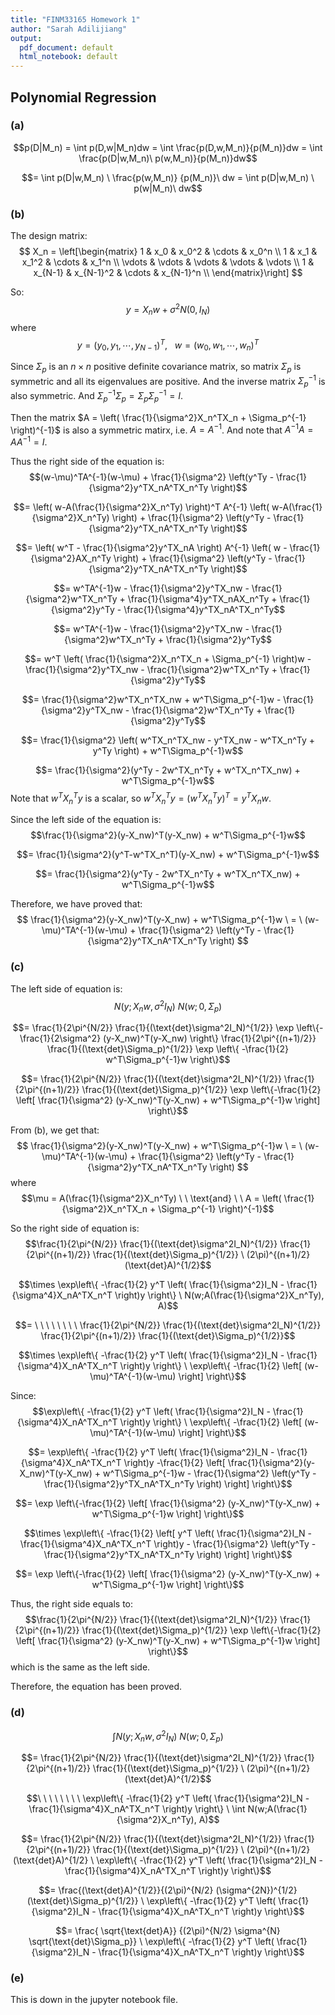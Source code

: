 ```yaml
---
title: "FINM33165 Homework 1"
author: "Sarah Adilijiang"
output:
  pdf_document: default
  html_notebook: default
---
```


## Polynomial Regression

### (a)

$$p(D|M_n) = \int p(D,w|M_n)dw = \int \frac{p(D,w,M_n)}{p(M_n)}dw = \int \frac{p(D|w,M_n)\ p(w,M_n)}{p(M_n)}dw$$

$$= \int p(D|w,M_n) \ \frac{p(w,M_n)} {p(M_n)}\ dw = \int p(D|w,M_n) \ p(w|M_n)\ dw$$




### (b)

The design matrix:
$$
X_n = \left[\begin{matrix}
1 & x_0 & x_0^2 &  \cdots &  x_0^n \\
1 &  x_1 &  x_1^2 & \cdots & x_1^n \\
\vdots &  \vdots &  \vdots &  \vdots &  \vdots \\
1 &  x_{N-1} &  x_{N-1}^2 & \cdots & x_{N-1}^n \\
\end{matrix}\right]
$$

So:
$$y = X_nw + \sigma^2N(0,I_N)$$
where
$$y=(y_0,y_1,\cdots,y_{N-1})^T, \ \ \ w=(w_0,w_1,\cdots,w_n)^T  $$

Since $\Sigma_p$ is an $n\times n$ positive definite covariance matrix, so matrix $\Sigma_p$ is symmetric and all its eigenvalues are positive. And the inverse matrix $\Sigma_p^{-1}$ is also symmetric. And $\Sigma_p^{-1}\Sigma_p = \Sigma_p\Sigma_p^{-1} = I$.

Then the matrix $A = \left( \frac{1}{\sigma^2}X_n^TX_n + \Sigma_p^{-1} \right)^{-1}$ is also a symmetric matirx, i.e. $A = A^{-1}$. And note that $A^{-1}A = AA^{-1} = I$.

Thus the right side of the equation is:
$$(w-\mu)^TA^{-1}(w-\mu) + \frac{1}{\sigma^2} \left(y^Ty - \frac{1}{\sigma^2}y^TX_nA^TX_n^Ty \right)$$

$$= \left( w-A(\frac{1}{\sigma^2}X_n^Ty) \right)^T A^{-1} \left( w-A(\frac{1}{\sigma^2}X_n^Ty) \right) + \frac{1}{\sigma^2} \left(y^Ty - \frac{1}{\sigma^2}y^TX_nA^TX_n^Ty \right)$$

$$= \left( w^T - \frac{1}{\sigma^2}y^TX_nA \right) A^{-1} \left( w - \frac{1}{\sigma^2}AX_n^Ty \right) + \frac{1}{\sigma^2} \left(y^Ty - \frac{1}{\sigma^2}y^TX_nA^TX_n^Ty \right)$$

$$= w^TA^{-1}w - \frac{1}{\sigma^2}y^TX_nw - \frac{1}{\sigma^2}w^TX_n^Ty + \frac{1}{\sigma^4}y^TX_nAX_n^Ty + \frac{1}{\sigma^2}y^Ty - \frac{1}{\sigma^4}y^TX_nA^TX_n^Ty$$

$$= w^TA^{-1}w - \frac{1}{\sigma^2}y^TX_nw - \frac{1}{\sigma^2}w^TX_n^Ty + \frac{1}{\sigma^2}y^Ty$$

$$= w^T \left( \frac{1}{\sigma^2}X_n^TX_n + \Sigma_p^{-1} \right)w - \frac{1}{\sigma^2}y^TX_nw - \frac{1}{\sigma^2}w^TX_n^Ty + \frac{1}{\sigma^2}y^Ty$$

$$= \frac{1}{\sigma^2}w^TX_n^TX_nw + w^T\Sigma_p^{-1}w - \frac{1}{\sigma^2}y^TX_nw - \frac{1}{\sigma^2}w^TX_n^Ty + \frac{1}{\sigma^2}y^Ty$$

$$= \frac{1}{\sigma^2}  \left( w^TX_n^TX_nw - y^TX_nw - w^TX_n^Ty + y^Ty \right)  + w^T\Sigma_p^{-1}w$$

$$= \frac{1}{\sigma^2}(y^Ty - 2w^TX_n^Ty + w^TX_n^TX_nw) + w^T\Sigma_p^{-1}w$$
Note that $w^TX_n^Ty$ is a scalar, so $w^TX_n^Ty = (w^TX_n^Ty)^T = y^TX_nw$.



Since the left side of the equation is:
$$\frac{1}{\sigma^2}(y-X_nw)^T(y-X_nw) + w^T\Sigma_p^{-1}w$$

$$= \frac{1}{\sigma^2}(y^T-w^TX_n^T)(y-X_nw) + w^T\Sigma_p^{-1}w$$

$$= \frac{1}{\sigma^2}(y^Ty - 2w^TX_n^Ty + w^TX_n^TX_nw) + w^T\Sigma_p^{-1}w$$


Therefore, we have proved that:
$$
\frac{1}{\sigma^2}(y-X_nw)^T(y-X_nw) + w^T\Sigma_p^{-1}w \ = \ 
(w-\mu)^TA^{-1}(w-\mu) + \frac{1}{\sigma^2} \left(y^Ty - \frac{1}{\sigma^2}y^TX_nA^TX_n^Ty \right)
$$




### (c)
The left side of equation is:
$$N(y;X_nw,\sigma^2I_N) \ N(w;0,\Sigma_p)$$

$$= \frac{1}{2\pi^{N/2}} \frac{1}{(\text{det}\sigma^2I_N)^{1/2}} \exp \left\{-\frac{1}{2\sigma^2} (y-X_nw)^T(y-X_nw) \right\} \frac{1}{2\pi^{(n+1)/2}} \frac{1}{(\text{det}\Sigma_p)^{1/2}} \exp \left\{ -\frac{1}{2} w^T\Sigma_p^{-1}w \right\}$$

$$= \frac{1}{2\pi^{N/2}} \frac{1}{(\text{det}\sigma^2I_N)^{1/2}}  \frac{1}{2\pi^{(n+1)/2}} \frac{1}{(\text{det}\Sigma_p)^{1/2}}   \exp \left\{-\frac{1}{2} \left[ \frac{1}{\sigma^2} (y-X_nw)^T(y-X_nw) + w^T\Sigma_p^{-1}w \right] \right\}$$


From (b), we get that:
$$
\frac{1}{\sigma^2}(y-X_nw)^T(y-X_nw) + w^T\Sigma_p^{-1}w \ = \ 
(w-\mu)^TA^{-1}(w-\mu) + \frac{1}{\sigma^2} \left(y^Ty - \frac{1}{\sigma^2}y^TX_nA^TX_n^Ty \right)
$$
where
$$\mu = A(\frac{1}{\sigma^2}X_n^Ty) \ \ \text{and} \ \ A = \left( \frac{1}{\sigma^2}X_n^TX_n + \Sigma_p^{-1} \right)^{-1}$$



So the right side of equation is:
$$\frac{1}{2\pi^{N/2}} \frac{1}{(\text{det}\sigma^2I_N)^{1/2}}  \frac{1}{2\pi^{(n+1)/2}} \frac{1}{(\text{det}\Sigma_p)^{1/2}} \ (2\pi)^{(n+1)/2}(\text{det}A)^{1/2}$$

$$\times \exp\left\{ -\frac{1}{2} y^T \left( \frac{1}{\sigma^2}I_N - \frac{1}{\sigma^4}X_nA^TX_n^T \right)y \right\} \ N(w;A(\frac{1}{\sigma^2}X_n^Ty), A)$$

$$=  \ \ \ \ \ \ \ \ \frac{1}{2\pi^{N/2}} \frac{1}{(\text{det}\sigma^2I_N)^{1/2}}  \frac{1}{2\pi^{(n+1)/2}} \frac{1}{(\text{det}\Sigma_p)^{1/2}}$$

$$\times \exp\left\{ -\frac{1}{2} y^T \left( \frac{1}{\sigma^2}I_N - \frac{1}{\sigma^4}X_nA^TX_n^T \right)y \right\} \ \exp\left\{ -\frac{1}{2} \left[ (w-\mu)^TA^{-1}(w-\mu) \right] \right\}$$

Since:
$$\exp\left\{ -\frac{1}{2} y^T \left( \frac{1}{\sigma^2}I_N - \frac{1}{\sigma^4}X_nA^TX_n^T \right)y \right\} \ \exp\left\{ -\frac{1}{2} \left[ (w-\mu)^TA^{-1}(w-\mu) \right] \right\}$$

$$=  \exp\left\{ -\frac{1}{2} y^T \left( \frac{1}{\sigma^2}I_N - \frac{1}{\sigma^4}X_nA^TX_n^T \right)y -\frac{1}{2} \left[ \frac{1}{\sigma^2}(y-X_nw)^T(y-X_nw) + w^T\Sigma_p^{-1}w - \frac{1}{\sigma^2} \left(y^Ty - \frac{1}{\sigma^2}y^TX_nA^TX_n^Ty \right) \right] \right\}$$

$$= \exp \left\{-\frac{1}{2} \left[ \frac{1}{\sigma^2} (y-X_nw)^T(y-X_nw) + w^T\Sigma_p^{-1}w \right] \right\}$$

$$\times \exp\left\{ -\frac{1}{2} \left[  y^T \left( \frac{1}{\sigma^2}I_N - \frac{1}{\sigma^4}X_nA^TX_n^T \right)y - \frac{1}{\sigma^2} \left(y^Ty - \frac{1}{\sigma^2}y^TX_nA^TX_n^Ty \right) \right] \right\}$$

$$= \exp \left\{-\frac{1}{2} \left[ \frac{1}{\sigma^2} (y-X_nw)^T(y-X_nw) + w^T\Sigma_p^{-1}w \right] \right\}$$


Thus, the right side equals to:
$$\frac{1}{2\pi^{N/2}} \frac{1}{(\text{det}\sigma^2I_N)^{1/2}}  \frac{1}{2\pi^{(n+1)/2}} \frac{1}{(\text{det}\Sigma_p)^{1/2}} \exp \left\{-\frac{1}{2} \left[ \frac{1}{\sigma^2} (y-X_nw)^T(y-X_nw) + w^T\Sigma_p^{-1}w \right] \right\}$$
which is the same as the left side.


Therefore, the equation has been proved.





### (d)
$$\int N(y;X_nw,\sigma^2I_N) \ N(w;0,\Sigma_p)$$

$$= \frac{1}{2\pi^{N/2}} \frac{1}{(\text{det}\sigma^2I_N)^{1/2}}  \frac{1}{2\pi^{(n+1)/2}} \frac{1}{(\text{det}\Sigma_p)^{1/2}} \ (2\pi)^{(n+1)/2}(\text{det}A)^{1/2}$$

$$\ \ \ \ \ \ \ \ \exp\left\{ -\frac{1}{2} y^T \left( \frac{1}{\sigma^2}I_N - \frac{1}{\sigma^4}X_nA^TX_n^T \right)y \right\} \ \int N(w;A(\frac{1}{\sigma^2}X_n^Ty), A)$$

$$= \frac{1}{2\pi^{N/2}} \frac{1}{(\text{det}\sigma^2I_N)^{1/2}}  \frac{1}{2\pi^{(n+1)/2}} \frac{1}{(\text{det}\Sigma_p)^{1/2}} \ (2\pi)^{(n+1)/2}(\text{det}A)^{1/2} \ \exp\left\{ -\frac{1}{2} y^T \left( \frac{1}{\sigma^2}I_N - \frac{1}{\sigma^4}X_nA^TX_n^T \right)y \right\}$$

$$= \frac{(\text{det}A)^{1/2}}{(2\pi)^{N/2} (\sigma^{2N})^{1/2} (\text{det}\Sigma_p)^{1/2}} \ \exp\left\{ -\frac{1}{2} y^T \left( \frac{1}{\sigma^2}I_N - \frac{1}{\sigma^4}X_nA^TX_n^T \right)y \right\}$$

$$= \frac{ \sqrt{\text{det}A}} {(2\pi)^{N/2} \sigma^{N} \sqrt{\text{det}\Sigma_p}} \ \exp\left\{ -\frac{1}{2} y^T \left( \frac{1}{\sigma^2}I_N - \frac{1}{\sigma^4}X_nA^TX_n^T \right)y \right\}$$




### (e)

This is down in the jupyter notebook file.



















